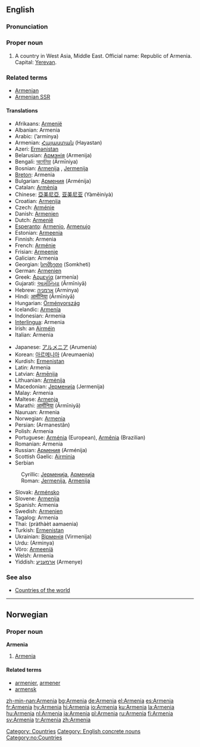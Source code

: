 {{see|armenia}}
==English==
{{wikipedia}}

===Pronunciation===
{{IPA|/ɑː'miːniə/}}

===Proper noun===
{{en-proper noun}}

# A country in West Asia, Middle East. Official name: Republic of Armenia. Capital: [[Yerevan]].

===Related terms===
*[[Armenian]]
*[[Armenian SSR]]

====Translations====
{{top}}
*Afrikaans: [[Armenië]]
*Albanian: Armenia
*Arabic: {{ARchar|[[ارمينيا]]}} (’armínya) {{f}}
*Armenian: [[Հայաստան]] (Hayastan)
*Azeri: [[Ermənistan]]
*Belarusian: [[Армэнія]] (Armenija) {{f}}
*Bengali: [[আর্মেনিয়া]] (Ārmīniya)
*Bosnian: [[Armenija]] {{f}}, [[Jermenija]] {{f}}
*[[Breton]]: Armenia
*Bulgarian: [[Армения]] (Arménija) {{f}}
*Catalan: [[Armènia]]
*Chinese: [[亞美尼亞]], [[亚美尼亚]] (Yàměiníyà)
*Croatian: [[Armenija]] {{f}}
*Czech: [[Arménie]]
*Danish: [[Armenien]]
*Dutch: [[Armenië]]
*[[Esperanto]]: [[Armenio]], [[Armenujo]]
*Estonian: [[Armeenia]]
*Finnish: Armenia
*French: [[Arménie]] {{f}}
*Frisian: [[Armeenje]]
*Galician: Armenia {{f}}
*Georgian: [[სომხეთი]] (Somkheti)
*German: [[Armenien]] {{n}}
*Greek: [[Αρμενία]] (armenía) {{f}}
*Gujarati: [[આર્મીનિયા]] (Ārmīniyā)
*Hebrew: [[ארמניה]] (Arminya) {{f}}
*Hindi: [[आर्मीनिया]] (Ārmīniyā)
*Hungarian: [[Örményország]]
*Icelandic: [[Armenía]]
*Indonesian: Armenia
*[[Interlingua]]: Armenia
*Irish: an [[Airméin]]
*Italian: Armenia {{f}}
{{mid}}
*Japanese: [[アルメニア]] (Arumenia)
*Korean: [[아르메니아]] (Areumaenia)
*Kurdish: [[Ermenistan]] {{f}}
*Latin: Armenia {{f}}
*Latvian: [[Armēnija]]
*Lithuanian: [[Armėnija]]
*Macedonian: [[Јерменија]] (Jermenija) {{f}}
*Malay: Armenia
*Maltese: [[Armenja]]
*Marathi: [[आर्मीनिया]] (Ārmīniyā)
*Nauruan: Armenia
*Norwegian: [[#Norwegian|Armenia]]
*Persian: {{FAchar|[[ارمنستان]]}} (Armanestân)
*Polish: Armenia {{f}}
*Portuguese: [[Arménia]] (European), [[Armênia]] (Brazilian) {{f}}
*Romanian: Armenia {{f}}
*Russian: [[Армения]] (Arménija) {{f}}
*Scottish Gaelic: [[Airmìnia]]
*Serbian
:Cyrillic: [[Јерменија]], [[Арменија]] {{f}}
:Roman: [[Jermenija]], [[Armenija]] {{f}}
*Slovak: [[Arménsko]]
*Slovene: [[Armenija]] {{f}}
*Spanish: Armenia {{f}}
*Swedish: [[Armenien]]
*Tagalog: Armenia
*Thai: {{THchar|[[ประเทศอาร์เมเนีย]]}} (pràthàèt aamaenia)
*Turkish: [[Ermenistan]]
*Ukrainian: [[Вірменія]] (Virmenija) {{f}}
*Urdu: {{URchar|[[آرمینیا]]}} (Arminya)
*Võro: [[Armeeniä]]
*Welsh: Armenia
*Yiddish: [[אַרמעניע]] (Armenye)
{{bottom}}

===See also===
*[[Countries of the world]]

[[Category: Countries]]
[[Category: English concrete nouns]]

----

==Norwegian==

===Proper noun===
[[Category:no:Countries]]
'''Armenia'''

#[[#English|Armenia]]

====Related terms====
*[[armenier]], [[armener]]
*[[armensk]]

[[zh-min-nan:Armenia]]
[[bg:Armenia]]
[[de:Armenia]]
[[el:Armenia]]
[[es:Armenia]]
[[fr:Armenia]]
[[hy:Armenia]]
[[hi:Armenia]]
[[io:Armenia]]
[[ku:Armenia]]
[[la:Armenia]]
[[hu:Armenia]]
[[nl:Armenia]]
[[ja:Armenia]]
[[pl:Armenia]]
[[ru:Armenia]]
[[fi:Armenia]]
[[sv:Armenia]]
[[tr:Armenia]]
[[zh:Armenia]]